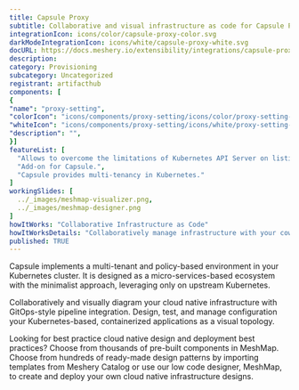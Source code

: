 ```yaml
---
title: Capsule Proxy
subtitle: Collaborative and visual infrastructure as code for Capsule Proxy
integrationIcon: icons/color/capsule-proxy-color.svg
darkModeIntegrationIcon: icons/white/capsule-proxy-white.svg
docURL: https://docs.meshery.io/extensibility/integrations/capsule-proxy
description: 
category: Provisioning
subcategory: Uncategorized
registrant: artifacthub
components: [
{
"name": "proxy-setting",
"colorIcon": "icons/components/proxy-setting/icons/color/proxy-setting-color.svg",
"whiteIcon": "icons/components/proxy-setting/icons/white/proxy-setting-white.svg",
"description": "",
}]
featureList: [
  "Allows to overcome the limitations of Kubernetes API Server on listing owned cluster-scoped resources.",
  "Add-on for Capsule.",
  "Capsule provides multi-tenancy in Kubernetes."
]
workingSlides: [
  ../_images/meshmap-visualizer.png,
  ../_images/meshmap-designer.png
]
howItWorks: "Collaborative Infrastructure as Code"
howItWorksDetails: "Collaboratively manage infrastructure with your coworkers synchronously sharing the same designs."
published: TRUE
---
```

<p>
Capsule implements a multi-tenant and policy-based environment in your Kubernetes cluster. It is designed as a micro-services-based ecosystem with the minimalist approach, leveraging only on upstream Kubernetes.
</p>
<p>
    Collaboratively and visually diagram your cloud native infrastructure with GitOps-style pipeline integration. Design, test, and manage configuration your Kubernetes-based, containerized applications as a visual topology.
</p>
<p>
    Looking for best practice cloud native design and deployment best practices? Choose from thousands of pre-built components in MeshMap. Choose from hundreds of ready-made design patterns by importing templates from Meshery Catalog or use our low code designer, MeshMap, to create and deploy your own cloud native infrastructure designs.
</p>

